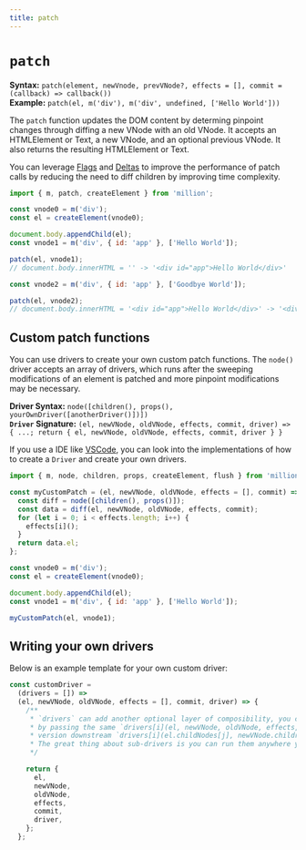 ```yaml
---
title: patch
---
```


# `patch`

**Syntax:** `patch(element, newVnode, prevVNode?, effects = [], commit = (callback) => callback())`\
**Example:** `patch(el, m('div'), m('div', undefined, ['Hello World']))`

The `patch` function updates the DOM content by determing pinpoint changes through diffing a new VNode with an old VNode. It accepts an HTMLElement or Text, a new VNode, and an optional previous VNode. It also returns the resulting HTMLElement or Text.

You can leverage [Flags](/functions/m#flags) and [Deltas](/functions/m#deltas) to improve the performance of patch calls by reducing the need to diff children by improving time complexity.

```js
import { m, patch, createElement } from 'million';

const vnode0 = m('div');
const el = createElement(vnode0);

document.body.appendChild(el);
const vnode1 = m('div', { id: 'app' }, ['Hello World']);

patch(el, vnode1);
// document.body.innerHTML = '' -> '<div id="app">Hello World</div>'

const vnode2 = m('div', { id: 'app' }, ['Goodbye World']);

patch(el, vnode2);
// document.body.innerHTML = '<div id="app">Hello World</div>' -> '<div id="app">Goodbye World</div>'
```

## Custom patch functions

You can use drivers to create your own custom patch functions. The `node()` driver accepts an array of drivers, which runs after the sweeping modifications of an element is patched and more pinpoint modifications may be necessary.

**Driver Syntax:** `node([children(), props(), yourOwnDriver([anotherDriver()])])`\
**`Driver` Signature:** `(el, newVNode, oldVNode, effects, commit, driver) => { ...; return { el, newVNode, oldVNode, effects, commit, driver } }`

If you use a IDE like [VSCode](https://code.visualstudio.com/), you can look into the implementations of how to create a `Driver` and create your own drivers.

```js
import { m, node, children, props, createElement, flush } from 'million';

const myCustomPatch = (el, newVNode, oldVNode, effects = [], commit) => {
  const diff = node([children(), props()]);
  const data = diff(el, newVNode, oldVNode, effects, commit);
  for (let i = 0; i < effects.length; i++) {
    effects[i]();
  }
  return data.el;
};

const vnode0 = m('div');
const el = createElement(vnode0);

document.body.appendChild(el);
const vnode1 = m('div', { id: 'app' }, ['Hello World']);

myCustomPatch(el, vnode1);
```

## Writing your own drivers

Below is an example template for your own custom driver:

```js
const customDriver =
  (drivers = []) =>
  (el, newVNode, oldVNode, effects = [], commit, driver) => {
    /**
     * `drivers` can add another optional layer of composibility, you can run the drivers
     * by passing the same `drivers[i](el, newVNode, oldVNode, effects, commit, driver)`, or a manipulated
     * version downstream `drivers[i](el.childNodes[j], newVNode.children[j], undefined, effects, commit, driver)`.
     * The great thing about sub-drivers is you can run them anywhere you want inside the driver!
     */

    return {
      el,
      newVNode,
      oldVNode,
      effects,
      commit,
      driver,
    };
  };
```
